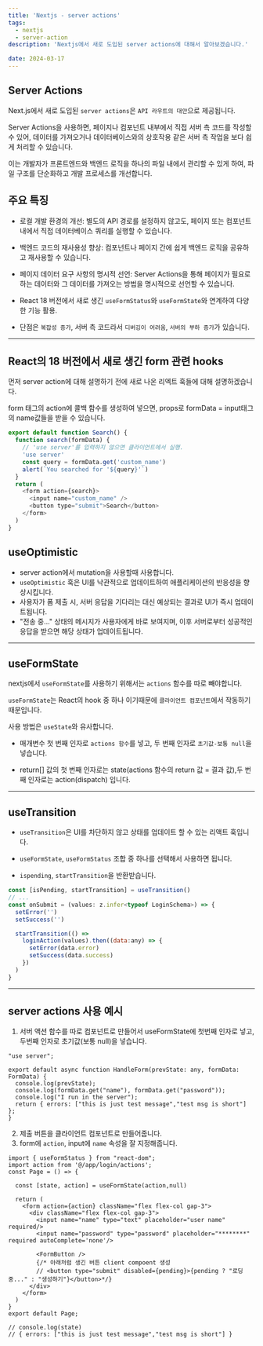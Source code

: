```yaml
---
title: 'Nextjs - server actions'
tags:
  - nextjs
  - server-action
description: 'Nextjs에서 새로 도입된 server actions에 대해서 알아보겠습니다.'

date: 2024-03-17
---
```


## Server Actions

Next.js에서 새로 도입된 `server actions`은 `API 라우트의 대안`으로 제공됩니다.

Server Actions을 사용하면, 페이지나 컴포넌트 내부에서 직접 서버 측 코드를 작성할 수 있어, 데이터를 가져오거나 데이터베이스와의 상호작용 같은 서버 측 작업을 보다 쉽게 처리할 수 있습니다.

이는 개발자가 프론트엔드와 백엔드 로직을 하나의 파일 내에서 관리할 수 있게 하여, 파일 구조를 단순화하고 개발 프로세스를 개선합니다.

## 주요 특징

- 로컬 개발 환경의 개선: 별도의 API 경로를 설정하지 않고도, 페이지 또는 컴포넌트 내에서 직접 데이터베이스 쿼리를 실행할 수 있습니다.

- 백엔드 코드의 재사용성 향상: 컴포넌트나 페이지 간에 쉽게 백엔드 로직을 공유하고 재사용할 수 있습니다.

- 페이지 데이터 요구 사항의 명시적 선언: Server Actions을 통해 페이지가 필요로 하는 데이터와 그 데이터를 가져오는 방법을 명시적으로 선언할 수 있습니다.

- React 18 버전에서 새로 생긴 `useFormStatus`와 `useFormState`와 연계하여 다양한 기능 활용.

- 단점은 `복잡성 증가`, 서버 측 코드라서 `디버깅이 어려움`, `서버의 부하 증가`가 있습니다.

---

## React의 18 버전에서 새로 생긴 form 관련 hooks

먼저 server action에 대해 설명하기 전에 새로 나온 리엑트 훅들에 대해 설명하겠습니다.

form 태그의 action에 콜백 함수를 생성하여 넣으면, props로 formData = input태그의 name값들을 받을 수 있습니다.

```javascript
export default function Search() {
  function search(formData) {
    // 'use server'를 입력하지 않으면 클라이언트에서 실행.
    'use server'
    const query = formData.get('custom_name')
    alert(`You searched for '${query}'`)
  }
  return (
    <form action={search}>
      <input name="custom_name" />
      <button type="submit">Search</button>
    </form>
  )
}
```

## useOptimistic

- server action에서 mutation을 사용할때 사용합니다.
- `useOptimistic` 훅은 UI를 낙관적으로 업데이트하여 애플리케이션의 반응성을 향상시킵니다.
- 사용자가 폼 제출 시, 서버 응답을 기다리는 대신 예상되는 결과로 UI가 즉시 업데이트됩니다.
- "전송 중..." 상태의 메시지가 사용자에게 바로 보여지며, 이후 서버로부터 성공적인 응답을 받으면 해당 상태가 업데이트됩니다.

---

## useFormState

nextjs에서 `useFormState`를 사용하기 위해서는 `actions` 함수를 따로 빼야합니다.

`useFormState`는 React의 hook 중 하나 이기때문에 `클라이언트 컴포넌트`에서 작동하기 때문입니다.

사용 방법은 `useState`와 유사합니다.

- 매개변수 첫 번째 인자로 `actions 함수`를 넣고, 두 번째 인자로 `초기값-보통 null`을 넣습니다.

- return[] 값의 첫 번째 인자로는 state(actions 함수의 return 값 = 결과 값),두 번째 인자로는 action(dispatch) 입니다.

---

## useTransition

- `useTransition`은 UI를 차단하지 않고 상태를 업데이트 할 수 있는 리액트 훅입니다.
- `useFormState`, `useFormStatus` 조합 중 하나를 선택해서 사용하면 됩니다.

- `ispending`, `startTransition`을 반환받습니다.

```javascript
const [isPending, startTransition] = useTransition()
// ...
const onSubmit = (values: z.infer<typeof LoginSchema>) => {
  setError('')
  setSuccess('')

  startTransition(() =>
    loginAction(values).then((data:any) => {
      setError(data.error)
      setSuccess(data.success)
    })
  )
}
```

---

## server actions 사용 예시

1. 서버 액션 함수를 따로 컴포넌트로 만들어서 useFormState에 첫번째 인자로 넣고, 두번째 인자로 초기값(보통 null)을 넣습니다.

```javascript:/app/login/actions.tsx
"use server";

export default async function HandleForm(prevState: any, formData: FormData) {  
  console.log(prevState);
  console.log(formData.get("name"), formData.get("password"));
  console.log("I run in the server");
  return { errors: ["this is just test message","test msg is short"] };
}
```

2. 제출 버튼을 클라이언트 컴포넌트로 만들어줍니다.
3. form에 `action`, input에 `name` 속성을 잘 지정해줍니다.

```javascript:app/page.tsx
import { useFormStatus } from "react-dom";
import action from '@/app/login/actions';
const Page = () => {
  
  const [state, action] = useFormState(action,null)

  return (
    <form action={action} className="flex flex-col gap-3">
      <div className="flex flex-col gap-3">
        <input name="name" type="text" placeholder="user name" required/>
        <input name="password" type="password" placeholder="********" required autoComplete='none'/>

        <FormButton />
        {/* 아래처럼 생긴 버튼 client compoent 생성 
        // <button type="submit" disabled={pending}>{pending ? "로딩 중..." : "생성하기"}</button>*/}
      </div>
    </form>
  )
}
export default Page;

// console.log(state)
// { errors: ["this is just test message","test msg is short"] }
```


